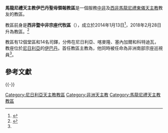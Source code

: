 {{Infobox Roman Catholic diocese
|jurisdiction     = 教區
|name=伊巴丹聖母領報
|latin=
|border = catholic
|image =
|caption =
|location = [[尼日利亞|尼日利亞]][[伊巴丹|伊巴丹]]
|territory =[[中部非洲|中非]]及[[西非|西非]]
|population = 504
|rite = [[馬龍尼禮天主教會|馬龍尼禮]]
|patron =
|province =
|established = 2014年
|cathedral =聖母領報主教座堂
|co-cathedral =
|leadership = 主教
|website = 
|pope = {{incumbent pope}}
|ordinary = {{link-en|西滿·法杜爾|Simon Faddoul}}
|coadjutor bishop = 
|auxiliary = 
|emeritus = 
}}
'''馬龍尼禮天主教伊巴丹聖母領報教區'''是一個服務[[中部非洲|中非]]及[[西非|西非]][[馬龍尼禮天主教會|馬龍尼禮]][[東儀天主教|東儀天主教]]教友的教區。

教區前身是'''西非暨中非宗座代牧區'''（{{lang-la|Exarchatus Apostolicus Africae Centralis et Occidentalis}}），成立於2014年1月13日<ref>{{cite news
|publisher=[[梵蒂岡電台|梵蒂岡電台]]
|date=2014-01-13
|title=Pope Francis erects new Apostolic Exarchate in Africa, appoints apostolic visitors
|url=http://en.radiovaticana.va/articolo.asp?c=763722
|accessdate=2014-01-22
|archive-date=2014-02-02
|archive-url=https://web.archive.org/web/20140202164924/http://en.radiovaticana.va/articolo.asp?c=763722
|dead-url=no
}}</ref>，2018年2月28日升為教區。<ref name="Vatican20180228">{{cite web |title=Resignations and Appointments, 28.02.2018 |url=https://press.vatican.va/content/salastampa/en/bollettino/pubblico/2018/02/28/180228b.html |publisher=Holy See Press Office |accessdate=2019-07-16 |archiveurl=https://web.archive.org/web/20190716092628/https://press.vatican.va/content/salastampa/en/bollettino/pubblico/2018/02/28/180228b.html |archivedate=2019-07-16 |language=en |date=2018-02-28}}</ref>

教區有12個堂區和14名司鐸，分佈在尼日利亞、喀麥隆、塞內加爾和科特迪瓦，教座位於[[尼日利亞|尼日利亞]]的[[伊巴丹|伊巴丹]]。首任教區主教為{{link-en|西滿·法杜爾|Simon Faddoul}}，他同時被任命為非洲南部宗座巡視員<ref name="Vatican20180228" />。

==參考文獻==
{{reflist}}

{{-}}
{{馬龍尼禮教會教區}}
{{尼日利亞天主教教區}}

[[Category:尼日利亞天主教教區|Category:尼日利亞天主教教區]]
[[Category:非洲天主教|Category:非洲天主教]]
[[Category:馬龍尼禮天主教教區|Category:馬龍尼禮天主教教區]]